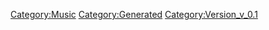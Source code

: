 {{Music
 |Name=SUNSET BEACH
 |ID=86
 |Cov=84
 |Cd=1
 |Nam=83
 |Div=83
 |Ma=1
 |SerieId=4
 |SerieLogoId=4
 |WavId=84
 |VariationId=0
 |Dsc=83
 |Strt=10
 |ValkyrieBattle=1
 |ValkyrieIntro=1
 |ValkyrieIntroSky=1
 |DivaSolo=1
 |DivaMulti=1
 |Exp=1
 |OfficialName=SUNSET BEACH
 |VocalName=飯島真理
 |Description=作品：超時空要塞マクロス<br /><br />歌手：飯島真理<br /><br />作詞：阿佐茜<br />作曲：羽田健太郎
 |StoryTitle=「いいものを見せてあげようか」
 |StoryDesc=プロの歌手であるミンメイも、プライベートでは<br />年頃の女の子。スキャンダルに落ち込みもするし、<br />無邪気に遊びまわりたい気持ちもある。<br /><br />そんなミンメイを想う輝は、彼女の願いを叶えるために<br />バルキリーで宇宙へと連れ出したのであった。
 |BuyURL=https://recochoku.jp/song/S14225820/single?ds=34294998
 |BannerId=1
 |AnmStoreURL=https://anime.dmkt-sp.jp/animestore/ci_pc?workId=20626
}}
[[Category:Music]]
[[Category:Generated]]
[[Category:Version_v_0.1]]
